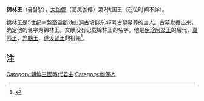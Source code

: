 '''锦林王'''（금림왕），[[大伽倻|大伽倻]]（高灵伽倻）第7代国王（在位时间不詳）。

锦林王是5世纪中盤[[高靈郡|高靈郡]]池山洞古墳群东47号古墓墓葬的主人。古墓发掘出来，确定他的名字为锦林王。文献没有记载锦林王的名字，他是[[伊珍阿豉王|伊珍阿豉王]]的后代，[[嘉悉王|嘉悉王]]、[[异脑王|异脑王]]、[[道设智王|道设智王]]的祖先<ref>{{Cite web |url=http://www.cha.go.kr/korea/heritage/search/Culresult_Db_View.jsp?mc=NS_04_03_01&VdkVgwKey=13,00790000,37 |title=韩国高靈郡池山洞古墳群 |accessdate=2016-11-15 |archive-date=2019-07-10 |archive-url=https://web.archive.org/web/20190710165126/http://www.heritage.go.kr/heri/cul/culSelectDetail.do?VdkVgwKey=13,00790000,37&pageNo=5_1_1_0 |dead-url=no }}</ref>。

== 注 ==
<references/>
{{start box}}
{{s-before|[[伊珍阿豉王|伊珍阿豉王]]}}
{{s-title|[[大伽倻|大伽倻]]國王|第7代王}}
{{s-after|[[荷知王|荷知王]]}}
{{end box}}
[[Category:朝鮮三國時代君主|Category:朝鮮三國時代君主]]
[[Category:伽倻人|Category:伽倻人]]